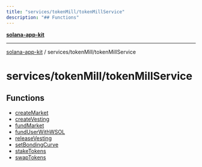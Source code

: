 ```yaml
---
title: "services/tokenMill/tokenMillService"
description: "## Functions"
---
```


[**solana-app-kit**](../../../README.mdx)

***

[solana-app-kit](../../../README.mdx) / services/tokenMill/tokenMillService

# services/tokenMill/tokenMillService

## Functions

- [createMarket](functions/createMarket.mdx)
- [createVesting](functions/createVesting.mdx)
- [fundMarket](functions/fundMarket.mdx)
- [fundUserWithWSOL](functions/fundUserWithWSOL.mdx)
- [releaseVesting](functions/releaseVesting.mdx)
- [setBondingCurve](functions/setBondingCurve.mdx)
- [stakeTokens](functions/stakeTokens.mdx)
- [swapTokens](functions/swapTokens.mdx)
